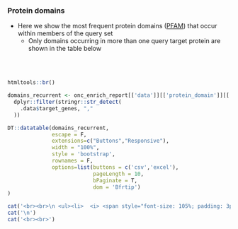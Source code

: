 ### Protein domains {.tabset}

* Here we show the most frequent protein domains ([PFAM](https://pfam.xfam.org)) that occur within members of the query set
   * Only domains occurring in more than one query target protein are shown in the table below
   
<br><br>

```r

htmltools::br()

domains_recurrent <- onc_enrich_report[['data']][['protein_domain']][['target']] %>%
  dplyr::filter(stringr::str_detect(
    .data$target_genes, ","
  ))

DT::datatable(domains_recurrent, 
              escape = F, 
              extensions=c("Buttons","Responsive"), 
              width = "100%",
              style = 'bootstrap',
              rownames = F,
              options=list(buttons = c('csv','excel'),
                           pageLength = 10,
                           bPaginate = T,
                           dom = 'Bfrtip') 
)


```


```r

cat('<br><br>\n <ul><li>  <i> <span style="font-size: 105%; padding: 3px; background-color:#989898; color:white">&nbsp;&nbsp;<b>NO GENES</b> in the query set are annotated with common protein domains found in the PFAM database. &nbsp;&nbsp; </span></i></li></ul>',sep='\n')
cat('\n')
cat('<br><br>')

```

<br><br>
